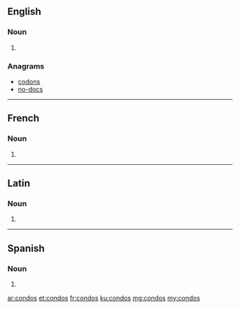 ==English==

===Noun===
{{head|en|plural}}

# {{plural of|condo|lang=en}}

===Anagrams===
* [[codons#English|codons]]
* [[no-docs#English|no-docs]]

----

==French==

===Noun===
{{head|fr|plural|g=?}}

# {{plural of|condo|lang=fr}}

----

==Latin==

===Noun===
{{la-noun-form|condōs}}

# {{inflection of|condus||acc|p|lang=la}}
----
==Spanish==

===Noun===
{{head|es|noun form}}

# {{plural of|condo|lang=es}}

[[ar:condos]]
[[et:condos]]
[[fr:condos]]
[[ku:condos]]
[[mg:condos]]
[[my:condos]]